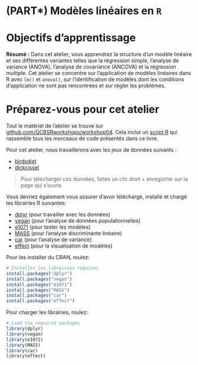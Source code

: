# (PART\*) Modèles linéaires en `R` {-}

# Objectifs d'apprentissage

**Résumé :** Dans cet atelier, vous apprendrez la structure d'un modèle linéaire et ses différentes variantes telles que la régression simple, l'analyse de variance (ANOVA), l'analyse de covariance (ANCOVA) et la régression multiple. Cet atelier se concentre sur l'application de modèles linéaires dans R avec `lm()` et `anova()`, sur l'identification de modèles dont les conditions d'application ne sont pas rencontrées et sur régler les problèmes.

# Préparez-vous pour cet atelier

Tout le matériel de l'atelier se trouve sur [github.com/QCBSRworkshops/workshop04](https://github.com/QCBSRworkshops/workshop04). Cela inclut un [script R](https://r.qcbs.ca/workshop04/book-fr/workshop04-script-fr.R) qui rassemble tous les morceaux de code présentés dans ce livre.

Pour cet atelier, nous travaillerons avec les jeux de données suivants :

* [birdsdiet](https://github.com/QCBSRworkshops/workshop04/edit/main/book-fr/data/birdsdiet.csv)
* [dickcissel](https://github.com/QCBSRworkshops/workshop04/edit/main/book-fr/data/dickcissel.csv)

> Pour télécharger ces données, faites un clic droit + enregistrer sur la page qui s'ouvre.

Vous devriez également vous assurer d'avoir téléchargé, installé et chargé les librairies R suivantes:

* [dplyr](https://cran.r-project.org/package=dplyr) (pour travailler avec les données)
* [vegan](https://cran.r-project.org/package=vegan) (pour l'analyse de données populationnelles)
* [e1071](https://cran.r-project.org/package=e1071) (pour tester les modèles)
* [MASS](https://cran.r-project.org/package=MASS) (pour l’analyse discriminante linéaire)
* [car](https://cran.r-project.org/package=car) (pour l'analyse de variance)
* [effect](https://cran.r-project.org/package=effect) (pour la visualisation de modèles)

Pour les installer du CRAN, roulez:

```r
# Installez les librairies requises
install.packages("dplyr")
install.packages("vegan")
install.packages("e1071")
install.packages("MASS")
install.packages("car")
install.packages("effect")
```

Pour charger les librairies, roulez:

```r
# Load the required packages
library(dplyr)
library(vegan)
library(e1071)
library(MASS)
library(car)
library(effect)
```

